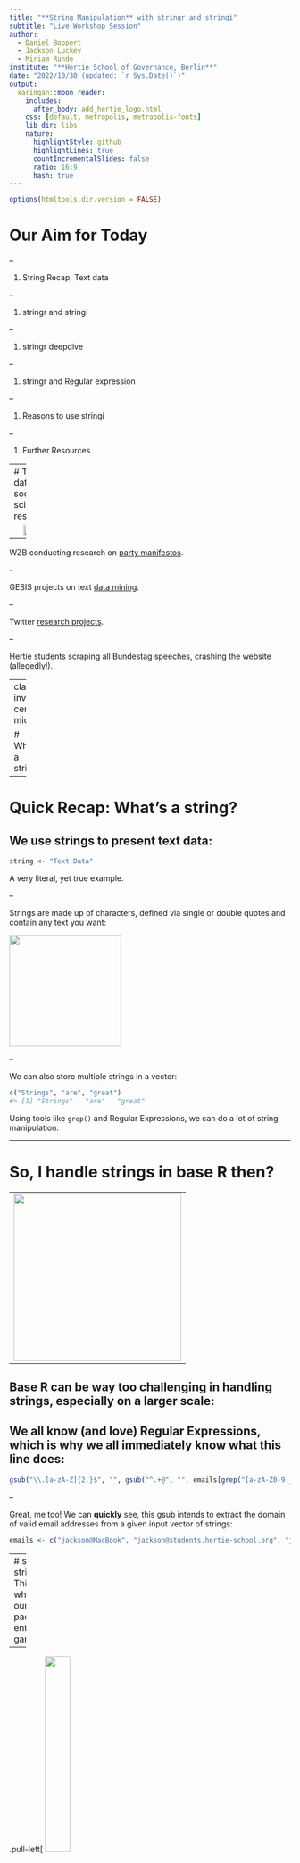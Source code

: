 ```yaml
---
title: "**String Manipulation** with stringr and stringi"
subtitle: "Live Workshop Session"
author:
  - Daniel Boppert
  - Jackson Luckey 
  - Miriam Runde
institute: "**Hertie School of Governance, Berlin**"
date: "2022/10/30 (updated: `r Sys.Date()`)"
output:
  xaringan::moon_reader:
    includes:
      after_body: add_hertie_logo.html
    css: [default, metropolis, metropolis-fonts]
    lib_dir: libs
    nature:
      highlightStyle: github
      highlightLines: true
      countIncrementalSlides: false
      ratio: 16:9
      hash: true
---
```


```r
options(htmltools.dir.version = FALSE)
```

# Our Aim for Today

--

1. String Recap, Text data

--

1. stringr and stringi

--

1. stringr deepdive

--

1. stringr and Regular expression

--

1. Reasons to use stringi

--

1. Further Resources

---
# Text data in social science research

<img src = "images/text_data.png" style="display: block; margin: auto;" width = "50%" />

--

WZB conducting research on [party manifestos](https://wzb.eu/de/forschung/werkstatt-wahlen-am-wzb/manifesto-monday).

--

GESIS projects on text [data mining](https://www.gesis.org/en/research/applied-computer-science/text-and-data-mining).

--

Twitter [research projects](https://arxiv.org/abs/2301.11429).

--

Hertie students scraping all Bundestag speeches, crashing the website (allegedly!).


---
class: inverse, center, middle

# What's a string?

---

# Quick Recap: What's a string?

We use strings to present text data:
--

```r
string <- "Text Data"
```
A very literal, yet true example.

--

Strings are made up of characters, defined via single or double quotes and contain any text you want: 

<img src = "https://upload.wikimedia.org/wikipedia/commons/6/6b/String_example.png" width="200">

--

We can also store multiple strings in a vector:
```r
c("Strings", "are", "great")
#> [1] "Strings"   "are"   "great"
```
Using tools like `grep()` and Regular Expressions, we can do a lot of string manipulation.

---

# So, I handle strings in base R then?

--
<img src = "https://en.meming.world/images/en/f/f7/Well_Yes%2C_But_Actually_No.jpg" style="display: block; margin: auto;" width = "300">
--


Base R can be way too challenging in handling strings, especially on a larger scale:
--


We all know (and love) Regular Expressions, which is why we all immediately know what this line does:
--


```r
gsub("\\.[a-zA-Z]{2,}$", "", gsub("^.+@", "", emails[grep("[a-zA-Z0-9._%+-]+@[a-zA-Z0-9.-]+\\.[a-zA-Z]{2,}", emails)]))
```
--

Great, me too! We can **quickly** see, this gsub intends to extract the domain of valid email addresses from a given input vector of strings:
```r
emails <- c("jackson@MacBook", "jackson@students.hertie-school.org", "jackson", "jacksonmluckey@gmail.com", "lazy dog", "jackson@icloud.com")
```

---
# stringr | stringi
This is where our packages enter the game.

--

.pull-left[
<img src="images/stringr_logo.png" width="30%" />

- Part of the tidyverse, very intuitive use.

- Delivers many basic functions to extract, manipulate, subset, measure etc. string data.

- Easily identifiable via `str_`.

- Built on top of `stringi`.
]

--

.pull-right[
<img src = "images/stringi_logo.png" width = "35%" />

- More configurable and more than `stringr`.

- Can handle more complex tasks.

- Better for locale-specific conditions, such as language or time.

- Generally starts with `stri_`.
]
---
#stringr deep-dive

.pull-left[
<img src="images/str_detect.png" width="15%" />

We can use `str_detect()` to identify patterns.

**Example**: In academic research, you might want to extract references or citations from a body of text for further analysis. Detecting and extracting patterns like DOI (Digital Object Identifier) or citation styles can be crucial.


<img src="images/str_subset.png" width="15%" />

Use `str_subset()` on a user-defined pattern.

**Example**: When working with survey data, you might want to extract specific responses or categories from open-ended questions.
]

.pull-right[
<img src="images/str_pad.png" width="15%" />

Use `str_pad()` if you want to pad strings to a consistent length.

**Example**: You're working on a sentiment analysis project, using a bag-of-words approach to convert text data into numerical features.

<img src="images/str_replace.png" width="15%" />

`str_replace()` to replace all matched patterns in a string.

**Example**: You're analyzing a dataset of tweets or social media posts, and you want to anonymize certain information, such as usernames or email addresses for privacy reasons.
]
---
#Stringr deep-dive __||__
<img src="images/str_c.png" width="15%" />

`str_c()` to join multiple strings into one.

**Example**: You've finalized a data analysis project and want to generate a report that includes text descriptions along with dynamically generated values from your analysis.

--

<img src="images/str_sort.png" width="15%" />

`str_sort()` to sort strings alphabetically.

**Example**: You're working on a project, using a data set with categorical variables, such as product categories or similar. You want to sort the categories alphabetically for better visualization and analysis.

---
#Stringr and Regular Expressions

The power of `stringr` comes alive when **combined** with Regular Expressions.

--

```r
string <- "It's not a bug – it's a feature."
str_extract_all(string, "\\b\\w+\\b")
[1] "It"      "s"       "not"     "a"       "bug"     "it"     
[7] "s"       "a"       "feature"
```
This is very useful in Tokenized Natural Language Processing. Extracting single strings to separate between 'filler words' and those relevant to the research question.

--

For all text analyses projects, we have to clean the data to a certain extent, combining `stringr` and Regular Expressions can serve a great purpose, for example in standardizing data.

--

```r
replacements <- c("USA" = "United States", "UK" = "United Kingdom")
data$text_column <- str_replace_all(data$text_column, replacements)
```


---
#Reasons to use stringi

--

`stringi` has extensive support for [Unicode](https://home.unicode.org/), which makes it suitable for text-processing in basically any language.

--

It can switch between different locales, which is important when handling internationally sourced data.

--

`stringi` is the package `stringr` is built on top of and is highly specific in its use-cases.

If you cannot find a way to do the specific manipulation that you want to with `stringr` consider some additional [stringi resources](https://www.rdocumentation.org/packages/stringi/versions/1.7.12).

--

However, for most of your everyday string-manipulation and data cleaning tasks, we recommend using `stringr`, as it's more intuitive ans straight forward.

<img src = "images/stringr_meme.png" style="display: block; margin: auto;" width = "30%" />

---
#Further Resources
.pull-left[
<img src="images/cheatsheet_1.png" width="90%" />
]

.pull-right[
<img src="images/cheatsheet_2.png" width="90%" />
]

Test your RegEx knowledge [here](https://regex101.com/).

Additional Resources on RegEx and general [String Manipulation](https://github.com/ziishaned/learn-regex) and [specific classes.](https://www.dataquest.io/course/r-data-cleaning-advanced/)

---
Image Credits:

- [String Example](https://upload.wikimedia.org/wikipedia/commons/6/6b/String_example.png)

- [Well Yes, but actually No](https://en.meming.world/images/en/f/f7/Well_Yes%2C_But_Actually_No.jpg)

- [Text Data](https://www.ontotext.com/blog/text-mining-graph-databases-work-well-together/)

- [Stringr logo](https://stringr.tidyverse.org/)

- [Stringi logo](https://www.gagolewski.com/software.html)

- [Stringr Cheatsheet](https://github.com/rstudio/cheatsheets/blob/main/strings.pdf)




